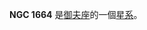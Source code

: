 {{NGCInfoBox|NGCID=NGC 1664|發現者=弗里德里希·威廉·赫歇爾|發現日期=1786年10月24日|其他編號=OCL 411|曆元=J2000.0|赤經=4時51分5.4秒
|赤緯=43°40'34"|星座=御夫座|星體=星系|星等=7.6|表面亮度=|藍等=}}

'''NGC 1664''' 是[[御夫座|御夫座]]的一個[[星系|星系]]。

{{NGCReference|1664}}
{{Catalogs|NGC=1664}}